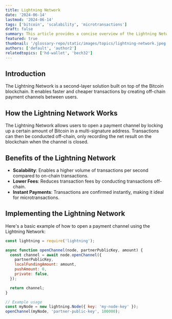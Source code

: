 ```yaml
---
title: Lightning Network
date: '2024-06-14'
lastmod: '2024-06-14'
tags: ['bitcoin', 'scalability', 'microtransactions']
draft: false
summary: This article provides a concise overview of the Lightning Network, its benefits, and how it enhances Bitcoin scalability.
featured: true
thumbnail: '/glossary-repo/static/images/topics/lightning-network.jpeg'
authors: ['default', 'author2']
relatedtopics: ['hd-wallet', 'bech32']
---
```


## Introduction

The Lightning Network is a second-layer solution built on top of the Bitcoin blockchain. It enables faster and cheaper transactions by creating off-chain payment channels between users.

## How the Lightning Network Works

The Lightning Network allows users to open a payment channel by locking up a certain amount of Bitcoin in a multi-signature address. Transactions can then be conducted off-chain, only recording the net result on the blockchain when the channel is closed.

## Benefits of the Lightning Network

- **Scalability**: Enables a higher volume of transactions per second compared to on-chain transactions.
- **Lower Fees**: Reduces transaction fees by conducting transactions off-chain.
- **Instant Payments**: Transactions are confirmed instantly, making it ideal for microtransactions.

## Implementing the Lightning Network

Here's a basic example of how to open a payment channel using the Lightning Network:

```js
const lightning = require('lightning');

async function openChannel(node, partnerPublicKey, amount) {
  const channel = await node.openChannel({
    partnerPublicKey,
    localFundingAmount: amount,
    pushAmount: 0,
    private: false,
  });

  return channel;
}

// Example usage
const myNode = new lightning.Node({ key: 'my-node-key' });
openChannel(myNode, 'partner-public-key', 100000);
